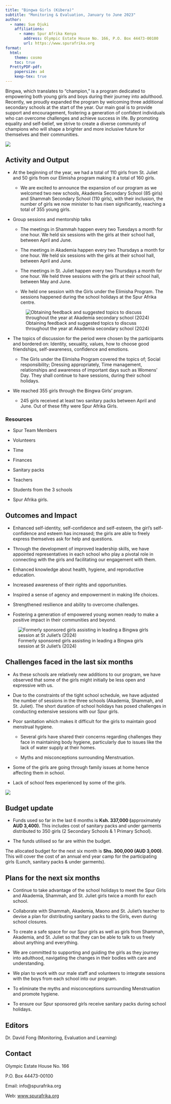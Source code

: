 ```yaml
---
title: "Bingwa Girls (Kibera)"
subtitle: "Monitoring & Evaluation, January to June 2023"
author:
  - name: Sue Ojuki
    affiliations:
      - name: Spur Afrika Kenya
        address: Olympic Estate House No. 166, P.O. Box 44473-00100
        url: https://www.spurafrika.org
format:
  html: 
    theme: cosmo
    toc: true
  PrettyPDF-pdf:
    papersize: a4
    keep-tex: true
---
```


```{=tex}
\fancypagestyle{myCoverStyle}{
  \fancyhf{}
  \renewcommand\headrulewidth{0pt}
  \fancyfoot[R]{\thepage}
  \fancyfoot[C]{\em{Cover picture : Bingwa Girls Program}}
  \fancyfootoffset{3.5cm}
}
\thispagestyle{myCoverStyle}
% the default style is defined in _extensions/nrennie/PrettyPDF/PrettyPDF.tex
% and then set in _extensions/.../pagestyle.tex
% however, for the very first page we want to describe what is in the cover page
```
Bingwa, which translates to "champion," is a program dedicated to empowering both young girls and boys during their journey into adulthood. Recently, we proudly expanded the program by welcoming three additional secondary schools at the start of the year. Our main goal is to provide support and encouragement, fostering a generation of confident individuals who can overcome challenges and achieve success in life. By promoting equality and self-belief, we strive to create a diverse community of champions who will shape a brighter and more inclusive future for themselves and their communities.

![](images/2023H1%20Bingwa%206.jpg){fig-align="center"}

## Activity and Output

-   At the beginning of the year, we had a total of 110 girls from St. Juliet and 50 girls from our Elimisha program making it a total of 160 girls.

    -   We are excited to announce the expansion of our program as we welcomed two new schools, Akademia Secondary School (85 girls) and Shammah Secondary School (110 girls), with their inclusion, the number of girls we now minister to has risen significantly, reaching a total of 355 young girls.

-   Group sessions and mentorship talks

    -   The meetings in Shammah happen every two Tuesdays a month for one hour. We held six sessions with the girls at their school hall, between April and June.

    -   The meetings in Akademia happen every two Thursdays a month for one hour. We held six sessions with the girls at their school hall, between April and June.

    -   The meetings in St. Juliet happen every two Thursdays a month for one hour. We held three sessions with the girls at their school hall, between May and June.

    -   We held one session with the Girls under the Elimisha Program. The sessions happened during the school holidays at the Spur Afrika centre.

    ![Obtaining feedback and suggested topics to discuss throughout the year at Akademia secondary school (2024)](images/2023H1 Bingwa 2024H1 Akademia.jpeg){fig-align="center"}

-   The topics of discussion for the period were chosen by the participants and bordered on: Identity, sexuality, values, how to choose good friendships, self-awareness, confidence and emotions.

    -   The Girls under the Elimisha Program covered the topics of; Social responsibility; Dressing appropriately, Time management, relationships and awareness of important days such as Womens' Day. They shall continue to have sessions, during their school holidays.

-   We reached 355 girls through the Bingwa Girls' program.

    -   245 girls received at least two sanitary packs between April and June. Out of these fifty were Spur Afrika Girls.

### Resources

-   Spur Team Members 

-   Volunteers

-   Time

-   Finances

-   Sanitary packs

-   Teachers

-   Students from the 3 schools

-   Spur Afrika girls.

## Outcomes and Impact

-   Enhanced self-identity, self-confidence and self-esteem, the girl’s self-confidence and esteem has increased; the girls are able to freely express themselves ask for help and questions.

-   Through the development of improved leadership skills, we have appointed representatives in each school who play a pivotal role in connecting with the girls and facilitating our engagement with them.

-   Enhanced knowledge about health, hygiene, and reproductive education.

-   Increased awareness of their rights and opportunities.

-   Inspired a sense of agency and empowerment in making life choices.

-   Strengthened resilience and ability to overcome challenges.

-   Fostering a generation of empowered young women ready to make a positive impact in their communities and beyond.

![Formerly sponsored girls assisting in leading a Bingwa girls session at St Juliet's (2024)](images/2023H1 Bingwa 2024H1 StJuliet.jpeg){fig-align="center"}

## Challenges faced in the last six months

-   As these schools are relatively new additions to our program, we have observed that some of the girls might initially be less open and expressive with us.

-   Due to the constraints of the tight school schedule, we have adjusted the number of sessions in the three schools (Akademia, Shammah, and St. Juliet). The short duration of school holidays has posed challenges in conducting extensive sessions with our Spur girls.

-   Poor sanitation which makes it difficult for the girls to maintain good menstrual hygiene.

    -   Several girls have shared their concerns regarding challenges they face in maintaining body hygiene, particularly due to issues like the lack of water supply at their homes.

    -   Myths and misconceptions surrounding Menstruation.

-   Some of the girls are going through family issues at home hence affecting them in school.

-   Lack of school fees experienced by some of the girls.

![](images/2023H1%20Bingwa%205.jpg){fig-align="center"}

## Budget update

-   Funds used so far in the last 6 months is **Ksh. 337,000 (**approximately **AUD 3,400).** This includes cost of sanitary packs and under garments distributed to 350 girls (2 Secondary Schools & 1 Primary School).

-   The funds utilised so far are within the budget.

The allocated budget for the next six month is **Shs. 300,000 (AUD 3,000)**. This will cover the cost of an annual end year camp for the participating girls (Lunch, sanitary packs & under garments).

## Plans for the next six months

-   Continue to take advantage of the school holidays to meet the Spur Girls and Akademia, Shammah, and St. Juliet girls twice a month for each school. 

-   Collaborate with Shammah, Akademia, Maono and St. Juliet’s teacher to devise a plan for distributing sanitary packs to the Girls, even during school closures.

-   To create a safe space for our Spur girls as well as girls from Shammah, Akademia, and St. Juliet so that they can be able to talk to us freely about anything and everything.

-   We are committed to supporting and guiding the girls as they journey into adulthood, navigating the changes in their bodies with care and understanding. 

-   We plan to work with our male staff and volunteers to integrate sessions with the boys from each school into our program.

-   To eliminate the myths and misconceptions surrounding Menstruation and promote hygiene.

-   To ensure our Spur sponsored girls receive sanitary packs during school holidays.

## Editors

Dr. David Fong (Monitoring, Evaluation and Learning)

## Contact

Olympic Estate House No. 166

P.O. Box 44473-00100

Email: info\@spurafrika.org

Web: [www.spurafrika.org](https://www.spurafrika.org)
